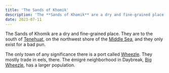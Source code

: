 ```yaml
---
title: 'The Sands of Khomik'
description: 'The **Sands of Khomik** are a dry and fine-grained place. They are to the south of Tenehuat on the northwest shore of the Middle Sea, and they only exist for a bad pun.'
date: 2023-07-11
---
```


The Sands of Khomik are a dry and fine-grained place. They are to the south of [Tenehuat](), on the northwest shore of the [Middle Sea](), and they only exist for a bad pun.

The only town of any significance there is a port called [Wheezle](). They mostly trade in eels, there. The émigré neighborhood in Daybreak, [Big Wheezle](daybreak#), has a larger population.